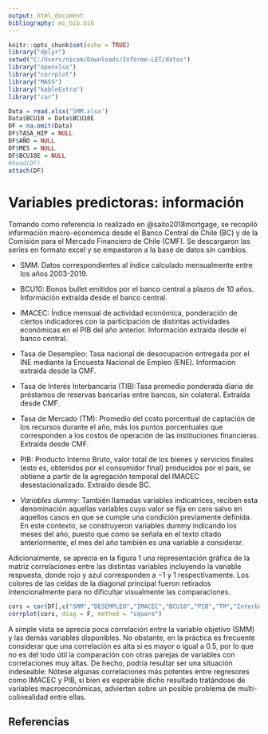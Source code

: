 ```yaml
---
output: html_document
bibliography: mi_bib.bib  
---
```


```r
knitr::opts_chunk$set(echo = TRUE)
library("dplyr")    
setwd("C:/Users/nicom/Downloads/Informe-LET/datos")
library("openxlsx")
library("corrplot")
library("MASS")
library("kableExtra")
library("car")

Data = read.xlsx('SMM.xlsx')
Data$BCU10 = Data$BCU10E
DF = na.omit(Data)
DF$TASA_HIP = NULL
DF$AÑO = NULL
DF$MES = NULL
DF$BCU10E = NULL
#head(DF)
attach(DF)
```

# Variables predictoras: información
Tomando como referencia lo realizado en @saito2018mortgage, se recopiló información macro-economica desde el Banco Central de Chile (BC)\footnote{https://www.bcentral.cl} y de la Comisión para el Mercado Financiero de Chile (CMF)\footnote{ http://www.cmfchile.cl}. Se descargaron las series en formato excel y se empastaron a la base de datos sin cambios.

+ SMM: Datos correspondientes al índice calculado mensualmente entre los años 2003-2019.

+ BCU10: Bonos bullet emitidos por el banco central a plazos de 10 años. Información extraída desde el banco central.
    
+ IMACEC: Índice mensual de actividad económica, ponderación de ciertos indicadores con la participación de distintas actividades económicas en el PIB del año anterior. Información extraída desde el banco central.
    
+ Tasa de Desempleo: Tasa nacional de desocupación entregada por el INE mediante la Encuesta Nacional de Empleo (ENE). Información extraída desde la CMF.
    
+ Tasa de Interés Interbancaria (TIB):Tasa promedio ponderada diaria de préstamos de reservas bancarias entre bancos, sin colateral. Extraída desde CMF.
    
+ Tasa de Mercado (TM): Promedio del costo porcentual de captación de los recursos durante el año, más los puntos porcentuales que corresponden a los costos de operación de las instituciones financieras. Extraída desde CMF.
    
+ PIB: Producto Interno Bruto, valor total de los bienes y servicios finales (esto es, obtenidos por el consumidor final) producidos por el país, se obtiene a partir de la agregación temporal del IMACEC desestacionalizado. Extraído desde BC.

+ *Variables dummy*: También llamadas variables indicatrices, reciben esta denominación aquellas variables cuyo valor se fija en cero salvo en aquellos casos en que se cumple una condición previamente definida. En este contexto, se construyeron variables dummy indicando los meses del año, puesto que como se señala en el texto citado anteriormente, el mes del año también es una variable a considerar.


Adicionalmente, se aprecia en la figura 1 una representación gráfica de la matriz correlaciones entre las distintas variables incluyendo la variable respuesta, donde rojo y azul corresponden a $-1$ y $1$ respectivamente. Los colores de las celdas de la diagonal principal fueron retirados intencionalmente para no dificultar visualmente las comparaciones.

```r
cors = cor(DF[,c("SMM","DESEMPLEO","IMACEC","BCU10","PIB","TM","Interbancaria")])
corrplot(cors, diag = F, method = "square")
```

A simple vista se aprecia poca correlación entre la variable objetivo (SMM) y las demás variables disponibles. No obstante, en la práctica es frecuente considerar que una correlación es alta si es mayor o igual a 0.5, por lo que no es del todo útil la comparación con otras parejas de variables con correlaciones muy altas. De hecho, podría resultar ser una situación indeseable: Nótese algunas correlaciones más potentes entre regresores como IMACEC y PIB, si bien es esperable dicho resultado tratándose de variables macroeconómicas, advierten sobre un posible problema de multi-colinealidad entre ellas.

## Referencias